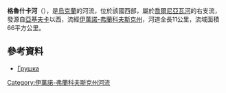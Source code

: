 '''格魯什卡河'''（{{lang-uk|Грушка}}），是[[烏克蘭|烏克蘭]]的河流，位於該國西部，屬於[[喬爾尼亞瓦河|喬爾尼亞瓦河]]的右支流，發源自[[亞基夫卡|亞基夫卡]]以西，流經[[伊萬諾-弗蘭科夫斯克州|伊萬諾-弗蘭科夫斯克州]]，河道全長11公里，流域面積66平方公里。

==參考資料==
* [https://web.archive.org/web/20131005022808/http://do.gendocs.ru/docs/index-29520.html?page=29 Грушка]

{{DEFAULTSORT:Грушка}}
[[Category:伊萬諾-弗蘭科夫斯克州河流|Category:伊萬諾-弗蘭科夫斯克州河流]]


{{Ukraine-river-stub}}